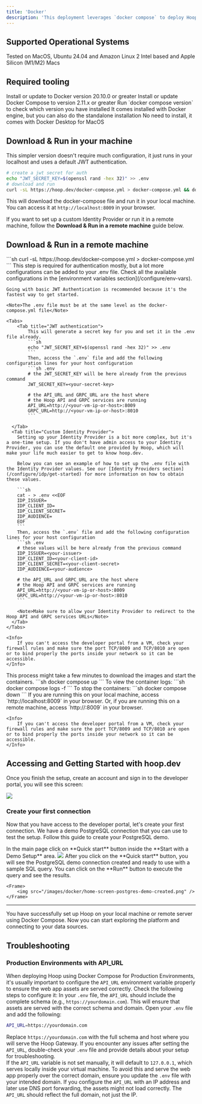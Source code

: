 ```yaml
---
title: 'Docker'
description: 'This deployment leverages `docker compose` to deploy Hoop on local or remote machines for solution assessment.'
---
```


## Supported Operational Systems

<CardGroup cols={2}>
  <Card title="Linux" icon="linux">
    Tested on MacOS, Ubuntu 24.04 and Amazon Linux 2
  </Card>
  <Card title="MacOS" icon="apple">
    Intel based and Apple Silicon (M1/M2) Macs
  </Card>
</CardGroup>

## Required tooling

<Steps titleSize="h3">
  <Step title="Docker">
    Install or update to Docker version 20.10.0 or greater
    <CardGroup cols={2}>
      <Card
        title="Install Docker for Linux"
        icon="linux"
        iconType="brands"
        href="https://docs.docker.com/engine/install/ubuntu/#install-using-the-convenience-script"
      />
      <Card
        title="Install Docker for MacOS"
        iconType="brands"
        icon="apple"
        href="https://docs.docker.com/desktop/install/mac-install/"
      />
    </CardGroup>
  </Step>
  <Step title="Docker Compose">
    Install or update Docker Compose to version 2.11.x or greater
    <Info>Run `docker compose version` to check which version you have installed</Info>
    <CardGroup cols={2}>
      <Card
        title="Install Docker Compose for Linux"
        icon="linux"
        iconType="brands"
        href="https://docs.docker.com/desktop/install/linux-install/"
      >
        It comes installed with Docker engine, but you can also do the standalone installation
      </Card>
      <Card
        title="Docker Compose for MacOS"
        iconType="brands"
        icon="apple"
      >
        No need to install, it comes with Docker Desktop for MacOS
      </Card>
    </CardGroup>
  </Step>
</Steps>

## Download & Run in your machine

This simpler version doesn't require much configuration, it just runs in your localhost and uses a default JWT authentication.

```sh
# create a jwt secret for auth
echo "JWT_SECRET_KEY=$(openssl rand -hex 32)" >> .env
# download and run
curl -sL https://hoop.dev/docker-compose.yml > docker-compose.yml && docker compose up
```

This will download the docker-compose file and run it in your local machine. You can access it at `http://localhost:8009` in your browser.

If you want to set up a custom Identity Provider or run it in a remote machine, follow the **Download & Run in a remote machine** guide below.

## Download & Run in a remote machine

<Steps>
  <Step title="Download the Docker Compose file">
    ```sh
    curl -sL https://hoop.dev/docker-compose.yml > docker-compose.yml
    ```
  </Step>

  <Step title="Set the .env file">
    This step is required for authentication mostly, but a lot more configurations can be added to your .env file.
    Check all the available configurations in the [environment variables section](/configure/env-vars).

    Going with basic JWT Authentication is recommended because it's the fastest way to get started.

    <Note>The .env file must be at the same level as the docker-compose.yml file</Note>

    <Tabs>
        <Tab title="JWT authentication">
            This will generate a secret key for you and set it in the .env file already.
            ```sh
            echo "JWT_SECRET_KEY=$(openssl rand -hex 32)" >> .env
            ```
            Then, access the `.env` file and add the following configuration lines for your host configuration
            ```sh .env
            # the JWT_SECRET_KEY will be here already from the previous command
            JWT_SECRET_KEY=<your-secret-key>

            # the API_URL and GRPC_URL are the host where 
            # the Hoop API and GRPC services are running
            API_URL=http://<your-vm-ip-or-host>:8009
            GRPC_URL=http://<your-vm-ip-or-host>:8010
            ```

      </Tab>
      <Tab title="Custom Identity Provider">
        Setting up your Identity Provider is a bit more complex, but it's a one-time setup. If you don't have admin access to your Identity Provider, you can use the default one provided by Hoop, which will make your life much easier to get to know hoop.dev.

        Below you can see an example of how to set up the .env file with the Identity Provider values. See our [Identity Providers section](/configure/idp/get-started) for more information on how to obtain these values.

        ```sh
        cat - > .env <<EOF
        IDP_ISSUER=
        IDP_CLIENT_ID=
        IDP_CLIENT_SECRET=
        IDP_AUDIENCE=
        EOF
        ```
        Then, access the `.env` file and add the following configuration lines for your host configuration
        ```sh .env
        # these values will be here already from the previous command
        IDP_ISSUER=<your-issuer>
        IDP_CLIENT_ID=<your-client-id>
        IDP_CLIENT_SECRET=<your-client-secret>
        IDP_AUDIENCE=<your-audience>

        # the API_URL and GRPC_URL are the host where 
        # the Hoop API and GRPC services are running
        API_URL=http://<your-vm-ip-or-host>:8009
        GRPC_URL=http://<your-vm-ip-or-host>:8010
        ```

        <Note>Make sure to allow your Identity Provider to redirect to the Hoop API and GRPC services URLs</Note>
      </Tab>
    </Tabs>

    <Info>
        If you can't access the developer portal from a VM, check your firewall rules and make sure the port TCP/8009 and TCP/8010 are open or to bind properly the ports inside your network so it can be accessible.
    </Info>
  </Step>

  <Step title="Run">
    This process might take a few minutes to download the images and start the containers.
    ```sh
    docker compose up
    ```
  </Step>

  <Step title="Manage the containers">
    To view the container logs:
    ```sh
    docker compose logs -f
    ```
    To stop the containers:
    ```sh
    docker compose down
    ```
  </Step>

  <Step title="Access the developer portal">
    If you are running this on your local machine, access `http://localhost:8009` in your browser.
    Or, if you are running this on a remote machine, access `http://<vm-public-dns>:8009` in your browser.

    <Info>
        If you can't access the developer portal from a VM, check your firewall rules and make sure the port TCP/8009 and TCP/8010 are open or to bind properly the ports inside your network so it can be accessible.
    </Info>
  </Step>
</Steps>

## Accessing and Getting Started with hoop.dev

Once you finish the setup, create an account and sign in to the developer portal, you will see this screen:

<Frame>
  <img
    src="/images/docker/home-screen.png"
  />
</Frame>

### Create your first connection

Now that you have access to the developer portal, let's create your first connection. We have a demo PostgreSQL connection that you can use to test the setup. Follow this guide to create your PostgreSQL demo.

<Steps>
  <Step title="Start with a Demo set up">
    In the main page click on **Quick start** button inside the **Start with a Demo Setup** area.
    <Frame>
      <img
        src="/images/docker/home-screen-quick-start-button.png"
      />
    </Frame>
  </Step>

  <Step title="Interact with the PostgreSQL">
    After you click on the **Quick start** button, you will see the PostgreSQL demo connection created and ready to use with a sample SQL query.
    You can click on the **Run** button to execute the query and see the results.

    <Frame>
        <img src="/images/docker/home-screen-postgres-demo-created.png" />
    </Frame>
  </Step>
</Steps>

---

You have successfully set up Hoop on your local machine or remote server using Docker Compose. Now you can start exploring the platform and connecting to your data sources.

## Troubleshooting

### Production Environments with API_URL
When deploying Hoop using Docker Compose for Production Environments, it's usually important to configure the `API_URL` environment variable properly to ensure the web app assets are served correctly. Check the following steps to configure it:
<Steps>
  <Step title="Set the full domain:">
  In your `.env` file, the `API_URL` should include the complete schema (e.g., `https://yourdomain.com`). This will ensure that assets are served with the correct schema and domain.
  </Step>
  <Step title="Updating your .env file:">
  Open your `.env` file and add the following:
  ```sh
  API_URL=https://yourdomain.com
  ```
  Replace `https://yourdomain.com` with the full schema and host where you will serve the Hoop Gateway. If you encounter any issues after setting the `API_URL`, double-check your `.env` file and provide details about your setup for troubleshooting.  
  <Info>
    If the `API_URL` variable is not set manually, it will default to `127.0.0.1`, which serves locally inside your virtual machine. To avoid this and serve the web app properly over the correct domain, ensure you update the `.env` file with your intended domain.
  </Info>
  </Step>
  <Step title="Handling IP and DNS forwarding:">
  If you configure the `API_URL` with an IP address and later use DNS port forwarding, the assets might not load correctly. The `API_URL` should reflect the full domain, not just the IP.
  </Step>
</Steps>

